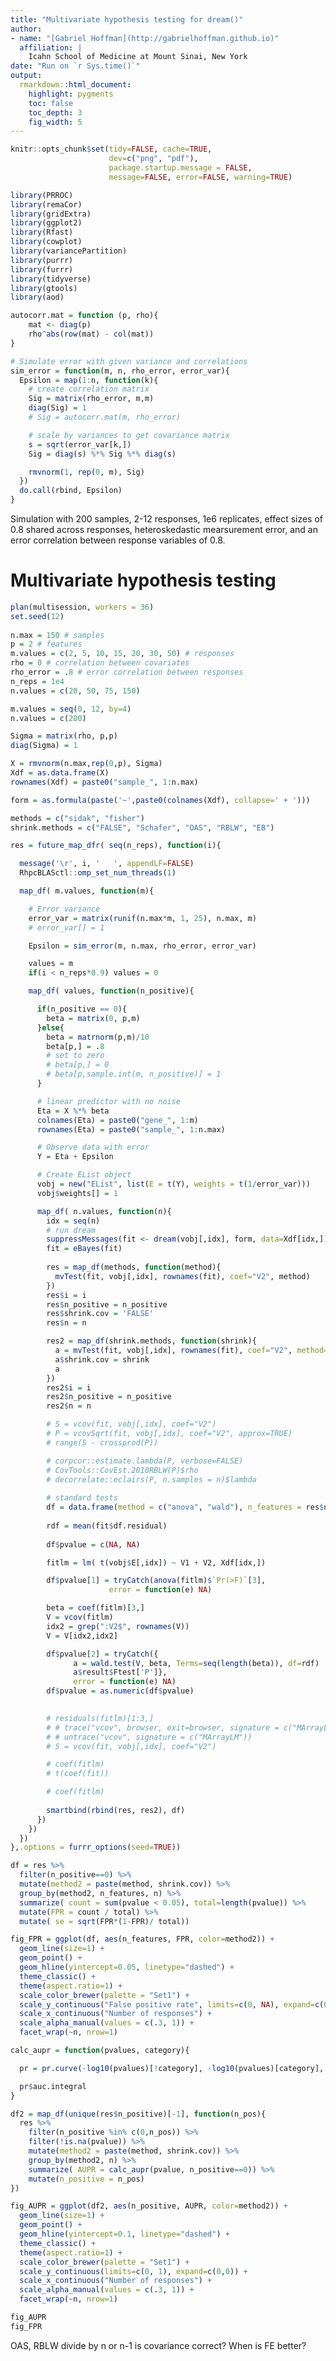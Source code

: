 ```yaml
---
title: "Multivariate hypothesis testing for dream()"
author:
- name: "[Gabriel Hoffman](http://gabrielhoffman.github.io)"
  affiliation: | 
    Icahn School of Medicine at Mount Sinai, New York
date: "Run on `r Sys.time()`"
output:
  rmarkdown::html_document:
    highlight: pygments
    toc: false
    toc_depth: 3
    fig_width: 5
---
```


<!---
cd /Users/gabrielhoffman/workspace/repos/crumblr_analysis/simulations
R

rmarkdown::render('test_mvTest.Rmd')



cd /sc/arion/projects/CommonMind/hoffman/crumblr_analysis/simulations
R
system("ml git; git pull"); rmarkdown::render("test_mvTest.Rmd");

# disable X11

ssh -x sklar1

# https://hoffmg01.hpc.mssm.edu/crumblr_analysis/simulations/test_mvTest.html



--->

```r
knitr::opts_chunk$set(tidy=FALSE, cache=TRUE,
                      dev=c("png", "pdf"),
                      package.startup.message = FALSE,
                      message=FALSE, error=FALSE, warning=TRUE)
```	





```r
library(PRROC)
library(remaCor)
library(gridExtra)
library(ggplot2)
library(Rfast)
library(cowplot)
library(variancePartition)
library(purrr)
library(furrr)
library(tidyverse)
library(gtools)
library(aod)

autocorr.mat = function (p, rho){
    mat <- diag(p)
    rho^abs(row(mat) - col(mat))
}

# Simulate error with given variance and correlations
sim_error = function(m, n, rho_error, error_var){
  Epsilon = map(1:n, function(k){
    # create correlation matrix
    Sig = matrix(rho_error, m,m)
    diag(Sig) = 1
    # Sig = autocorr.mat(m, rho_error)

    # scale by variances to get covariance matrix
    s = sqrt(error_var[k,])
    Sig = diag(s) %*% Sig %*% diag(s)

    rmvnorm(1, rep(0, m), Sig)
  })
  do.call(rbind, Epsilon)
}
```

Simulation with 200 samples, 2-12 responses, 1e6 replicates, effect sizes of 0.8 shared across responses, heteroskedastic mearsurement error, and an error correlation between response variables of 0.8. 

# Multivariate hypothesis testing
```r
plan(multisession, workers = 36)
set.seed(12)
 
n.max = 150 # samples
p = 2 # features
m.values = c(2, 5, 10, 15, 20, 30, 50) # responses
rho = 0 # correlation between covariates
rho_error = .8 # error correlation between responses
n_reps = 1e4
n.values = c(20, 50, 75, 150)

m.values = seq(0, 12, by=4)
n.values = c(200)

Sigma = matrix(rho, p,p)
diag(Sigma) = 1

X = rmvnorm(n.max,rep(0,p), Sigma)
Xdf = as.data.frame(X)
rownames(Xdf) = paste0("sample_", 1:n.max)

form = as.formula(paste('~',paste0(colnames(Xdf), collapse=' + ')))

methods = c("sidak", "fisher") 
shrink.methods = c("FALSE", "Schafer", "OAS", "RBLW", "EB")

res = future_map_dfr( seq(n_reps), function(i){

  message('\r', i, '   ', appendLF=FALSE)
  RhpcBLASctl::omp_set_num_threads(1)

  map_df( m.values, function(m){

    # Error variance
    error_var = matrix(runif(n.max*m, 1, 25), n.max, m)
    # error_var[] = 1

    Epsilon = sim_error(m, n.max, rho_error, error_var)

    values = m
    if(i < n_reps*0.9) values = 0

    map_df( values, function(n_positive){

      if(n_positive == 0){
        beta = matrix(0, p,m)
      }else{    
        beta = matrnorm(p,m)/10
        beta[p,] = .8
        # set to zero
        # beta[p,] = 0
        # beta[p,sample.int(m, n_positive)] = 1
      }

      # linear predictor with no noise
      Eta = X %*% beta
      colnames(Eta) = paste0("gene_", 1:m)
      rownames(Eta) = paste0("sample_", 1:n.max)

      # Observe data with error
      Y = Eta + Epsilon

      # Create EList object
      vobj = new("EList", list(E = t(Y), weights = t(1/error_var)))
      vobj$weights[] = 1

      map_df( n.values, function(n){
        idx = seq(n)
        # run dream
        suppressMessages(fit <- dream(vobj[,idx], form, data=Xdf[idx,]))
        fit = eBayes(fit)
        
        res = map_df(methods, function(method){
          mvTest(fit, vobj[,idx], rownames(fit), coef="V2", method)
        })
        res$i = i
        res$n_positive = n_positive
        res$shrink.cov = 'FALSE'
        res$n = n

        res2 = map_df(shrink.methods, function(shrink){
          a = mvTest(fit, vobj[,idx], rownames(fit), coef="V2", method="FE", shrink.cov=shrink)
          a$shrink.cov = shrink
          a
        })
        res2$i = i
        res2$n_positive = n_positive
        res2$n = n

        # S = vcov(fit, vobj[,idx], coef="V2")
        # P = vcovSqrt(fit, vobj[,idx], coef="V2", approx=TRUE)
        # range(S - crossprod(P))

        # corpcor::estimate.lambda(P, verbose=FALSE)
        # CovTools::CovEst.2010RBLW(P)$rho
        # decorrelate::eclairs(P, n.samples = n)$lambda
        
        # standard tests
        df = data.frame(method = c("anova", "wald"), n_features = res$n_features[1], i = i, n_positive = n_positive, shrink.cov = 'FALSE', n=n)
       
        rdf = mean(fit$df.residual)
        
        df$pvalue = c(NA, NA)

        fitlm = lm( t(vobj$E[,idx]) ~ V1 + V2, Xdf[idx,])

        df$pvalue[1] = tryCatch(anova(fitlm)$`Pr(>F)`[3], 
                      error = function(e) NA)

        beta = coef(fitlm)[3,]
        V = vcov(fitlm)
        idx2 = grep(":V2$", rownames(V))
        V = V[idx2,idx2]

        df$pvalue[2] = tryCatch({
              a = wald.test(V, beta, Terms=seq(length(beta)), df=rdf)
              a$result$Ftest['P']},
              error = function(e) NA)
        df$pvalue = as.numeric(df$pvalue)
        

        # residuals(fitlm)[1:3,]
        # # trace("vcov", browser, exit=browser, signature = c("MArrayLM"))
        # # untrace("vcov", signature = c("MArrayLM"))
        # S = vcov(fit, vobj[,idx], coef="V2")

        # coef(fitlm)
        # t(coef(fit))

        # coef(fitlm)
        
        smartbind(rbind(res, res2), df)
      })
    })
  })
},.options = furrr_options(seed=TRUE))
```


```r
df = res %>%
  filter(n_positive==0) %>%  
  mutate(method2 = paste(method, shrink.cov)) %>%
  group_by(method2, n_features, n) %>%
  summarize( count = sum(pvalue < 0.05), total=length(pvalue)) %>%
  mutate(FPR = count / total) %>%
  mutate( se = sqrt(FPR*(1-FPR)/ total))

fig_FPR = ggplot(df, aes(n_features, FPR, color=method2)) +
  geom_line(size=1) + 
  geom_point() +
  geom_hline(yintercept=0.05, linetype="dashed") +
  theme_classic() +
  theme(aspect.ratio=1) +
  scale_color_brewer(palette = "Set1") +
  scale_y_continuous("False positive rate", limits=c(0, NA), expand=c(0,0)) +
  scale_x_continuous("Number of responses") +
  scale_alpha_manual(values = c(.3, 1)) +
  facet_wrap(~n, nrow=1)
```





```r
calc_aupr = function(pvalues, category){

  pr = pr.curve(-log10(pvalues)[!category], -log10(pvalues)[category], rand.compute=TRUE, curve=TRUE)

  pr$auc.integral
}

df2 = map_df(unique(res$n_positive)[-1], function(n_pos){
  res %>%
    filter(n_positive %in% c(0,n_pos)) %>%
    filter(!is.na(pvalue)) %>%
    mutate(method2 = paste(method, shrink.cov)) %>%
    group_by(method2, n) %>%
    summarize( AUPR = calc_aupr(pvalue, n_positive==0)) %>% 
    mutate(n_positive = n_pos)
}) 

fig_AUPR = ggplot(df2, aes(n_positive, AUPR, color=method2)) +
  geom_line(size=1) + 
  geom_point() +
  geom_hline(yintercept=0.1, linetype="dashed") +
  theme_classic() +
  theme(aspect.ratio=1) +
  scale_color_brewer(palette = "Set1") +
  scale_y_continuous(limits=c(0, 1), expand=c(0,0)) +
  scale_x_continuous("Number of responses") +
  scale_alpha_manual(values = c(.3, 1)) +
  facet_wrap(~n, nrow=1)
```

```r
fig_AUPR
fig_FPR
```


OAS, RBLW
divide by n or n-1
is covariance correct?
When is FE better?

<!---


system("ml git; git pull"); rmarkdown::render("test_mvTest.Rmd");



--->






